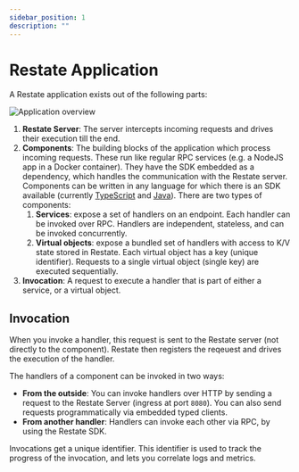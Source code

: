 ```yaml
---
sidebar_position: 1
description: ""
---
```


# Restate Application

A Restate application exists out of the following parts:

![Application overview](/img/application_overview.svg)

1. **Restate Server**: The server intercepts incoming requests and drives their execution till the end.
2. **Components**: The building blocks of the application which process incoming requests. These run like regular RPC services (e.g. a NodeJS app in a Docker container).
They have the SDK embedded as a dependency, which handles the communication with the Restate server. Components can be written in any language for which there is an SDK available (currently [TypeScript](/category/typescript-sdk) and [Java](/category/java-sdk)). There are two types of components:
    1. **Services**: expose a set of handlers on an endpoint. Each handler can be invoked over RPC. Handlers are independent, stateless, and can be invoked concurrently.
    2. **Virtual objects**: expose a bundled set of handlers with access to K/V state stored in Restate. Each virtual object has a key (unique identifier). Requests to a single virtual object (single key) are executed sequentially.
3. **Invocation**: A request to execute a handler that is part of either a service, or a virtual object.


## Invocation
When you invoke a handler, this request is sent to the Restate server (not directly to the component).
Restate then registers the reqeuest and drives the execution of the handler.

The handlers of a component can be invoked in two ways:
- **From the outside**: You can invoke handlers over HTTP by sending a request to the Restate Server (ingress at port `8080`). You can also send requests programmatically via embedded typed clients.
- **From another handler**: Handlers can invoke each other via RPC, by using the Restate SDK.

Invocations get a unique identifier. This identifier is used to track the progress of the invocation, and lets you correlate logs and metrics.

